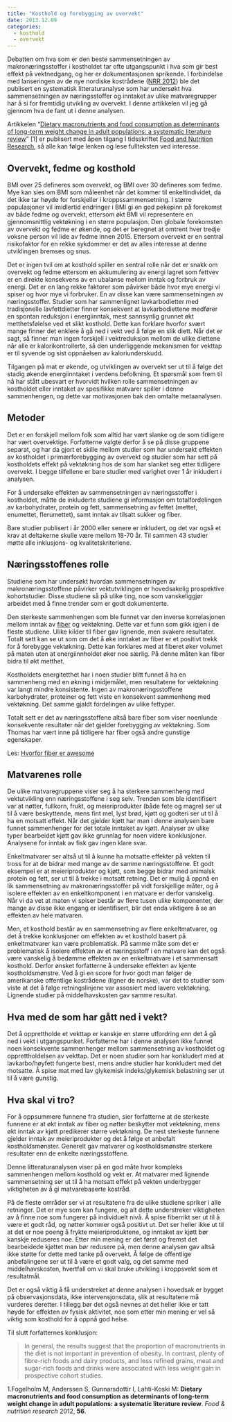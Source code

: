 ```yaml
---
title: "Kosthold og forebygging av overvekt"
date: 2013.12.09
categories:
  - kosthold
  - overvekt
---
```


Debatten om hva som er den beste sammensetningen av makronæringsstoffer i kostholdet tar ofte utgangspunkt i hva som gir best effekt på vektnedgang, og her er dokumentasjonen sprikende. I forbindelse med lanseringen av de nye nordiske kostrådene ([NRR 2012](http://www.norden.org/no/tema/nordic-nutrition-recommendation)) ble det publisert en systematisk litteraturanalyse som har undersøkt hva sammensetningen av næringsstoffer og inntaket av ulike matvaregrupper har å si for fremtidig utvikling av overvekt. I denne artikkelen vil jeg gå gjennom hva de fant ut i denne analysen.

Artikkelen “[Dietary macronutrients and food consumption as determinants of long-term weight change in adult populations: a systematic literature review](http://www.foodandnutritionresearch.net/index.php/fnr/article/view/19103)” \[1\] er publisert med åpen tilgang I tidsskriftet [Food and Nutrition Research](http://www.foodandnutritionresearch.net/), så alle kan følge lenken og lese fullteksten ved interesse.

## Overvekt, fedme og kosthold

BMI over 25 defineres som overvekt, og BMI over 30 defineres som fedme. Mye kan sies om BMI som måleenhet når det kommer til enkeltindividet, da det ikke tar høyde for forskjeller i kroppssammensetning. I større populasjoner vil imidlertid endringer i BMI gi en god pekepinn på forekomst av både fedme og overvekt, ettersom økt BMI vil representere en gjennomsnittlig vektøkning i en større populasjon. Den globale forekomsten av overvekt og fedme er økende, og det er beregnet at omtrent hver tredje voksne person vil lide av fedme innen 2015. Ettersom overvekt er en sentral risikofaktor for en rekke sykdommer er det av alles interesse at denne utviklingen bremses og snus.

Det er ingen tvil om at kosthold spiller en sentral rolle når det er snakk om overvekt og fedme ettersom en akkumulering av energi lagret som fettvev er en direkte konsekvens av en ubalanse mellom inntak og forbruk av energi. Det er en lang rekke faktorer som påvirker både hvor mye energi vi spiser og hvor mye vi forbruker. En av disse kan være sammensetningen av næringsstoffer. Studier som har sammenlignet lavkarbodietter med tradisjonelle lavfettdietter finner konsekvent at lavkarbodiettene medfører en spontan reduksjon i energiinntak, mest sannsynlig grunnet økt metthetsfølelse ved et slikt kosthold. Dette kan forklare hvorfor svært mange finner det enklere å gå ned i vekt ved å følge en slik diett. Når det er sagt, så finner man ingen forskjell i vektreduksjon mellom de ulike diettene når alle er kalorikontrollerte, så den underliggende mekanismen for vekttap er til syvende og sist oppnåelsen av kaloriunderskudd.

Tilgangen på mat er økende, og utviklingen av overvekt ser ut til å følge det stadig økende energiinntaket i verdens befolkning. Et spørsmål som frem til nå har stått ubesvart er hvorvidt hvilken rolle sammensetningen av kostholdet eller inntaket av spesifikke matvarer spiller i denne sammenhengen, og dette var motivasjonen bak den omtalte metaanalysen.

## Metoder

Det er en forskjell mellom folk som alltid har vært slanke og de som tidligere har vært overvektige. Forfatterne valgte derfor å se på disse gruppene separat, og har da gjort et skille mellom studier som har undersøkt effekten av kostholdet i primærforebygging av overvekt og studier som har sett på kostholdets effekt på vektøkning hos de som har slanket seg etter tidligere overvekt. I begge tilfellene er bare studier med varighet over 1 år inkludert i analysen.

For å undersøke effekten av sammensetningen av næringsstoffer i kostholdet, måtte de inkluderte studiene gi informasjon om totalfordelingen av karbohydrater, protein og fett, sammensetning av fettet (mettet, enumettet, flerumettet), samt inntak av tilsatt sukker og fiber.

Bare studier publisert i år 2000 eller senere er inkludert, og det var også et krav at deltakerne skulle være mellom 18-70 år. Til sammen 43 studier møtte alle inklusjons- og kvalitetskriteriene.

## Næringsstoffenes rolle

Studiene som har undersøkt hvordan sammensetningen av makronæringsstoffene påvirker vektutviklingen er hovedsakelig prospektive kohortstudier. Disse studiene så på ulike ting, noe som vanskeliggjør arbeidet med å finne trender som er godt dokumenterte.

Den sterkeste sammenhengen som ble funnet var den inverse korrelasjonen mellom inntak av [fiber](naeringsstoffer/fiber.qmd) og vektøkning. Dette var et funn som gikk igjen i de fleste studiene. Ulike kilder til fiber gav lignende, men svakere resultater. Totalt sett kan se ut som om det å øke inntaket av fiber er et positivt trekk for å forebygge vektøkning. Dette kan forklares med at fiberet øker volumet på maten uten at energiinnholdet øker noe særlig. På denne måten kan fiber bidra til økt metthet.

Kostholdets energitetthet har i noen studier blitt funnet å ha en sammenheng med en økning i midjemålet, men resultatene for vektøkning var langt mindre konsistente. Ingen av makronæringsstoffene karbohydrater, proteiner og fett viste en konsekvent sammenheng med vektøkning. Det samme gjaldt fordelingen av ulike fettyper.

Totalt sett er det av næringsstoffene altså bare fiber som viser noenlunde konsekvente resultater når det gjelder forebygging av vektøkning. Som Thomas har vært inne på tidligere har fiber også andre gunstige egenskaper.

Les: [Hvorfor fiber er awesome](brokenlink/hvorfor-fiber-er-awesome/)

## Matvarenes rolle

De ulike matvaregruppene viser seg å ha sterkere sammenheng med vektutvikling enn næringsstoffene i seg selv. Trenden som ble identifisert var at nøtter, fullkorn, frukt, og meieriprodukter (både fete og magre) ser ut til å være beskyttende, mens fint mel, lyst brød, kjøtt og godteri ser ut til å ha en motsatt effekt. Når det gjelder kjøtt har man i denne analysen bare funnet sammenhenger for det totale inntaket av kjøtt. Analyser av ulike typer bearbeidet kjøtt gav ikke grunnlag for noen videre konklusjoner. Analysene for inntak av fisk gav ingen klare svar.

Enkeltmatvarer ser altså ut til å kunne ha motsatte effekter på vekten til tross for at de bidrar med mange av de samme næringsstoffene. Et godt eksempel er at meieriprodukter og kjøtt, som begge bidrar med animalsk protein og fett, ser ut til å trekke i motsatt retning. Det er mulig å oppnå en lik sammensetning av makronæringsstoffer på vidt forskjellige måter, og å isolere effekten av en enkeltkomponent i en matvare er derfor vanskelig. Når vi da vet at maten vi spiser består av flere tusen ulike komponenter, der mange av disse ikke engang er identifisert, blir det enda viktigere å se an effekten av hele matvaren.

Men, et kosthold består av en sammensetning av flere enkeltmatvarer, og det å trekke konklusjoner om effekten av et kosthold basert på enkeltmatvarer kan være problematisk. På samme måte som det er problematisk å isolere effekten av et næringsstoff i en matvare kan det også være vanskelig å bedømme effekten av en enkeltmatvare i et sammensatt kosthold. Derfor ønsket forfatterne å undersøke effekten av kjente kostholdsmønstre. Ved å gi en score for hvor godt man følger de amerikanske offentlige kostrådene (ligner de norske), var det to studier som viste at det å følge retningslinjene var assosiert med lavere vektøkning. Lignende studier på middelhavskosten gav samme resultat.

## Hva med de som har gått ned i vekt?

Det å opprettholde et vekttap er kanskje en større utfordring enn det å gå ned i vekt i utgangspunket. Forfatterne har i denne analysen ikke funnet noen konsekvente sammenhenger mellom sammensetning av kostholdet og opprettholdelsen av vekttap. Det er noen studier som har konkludert med at lavkarbo/høyfett fungerte best, mens andre studier har konkludert med det motsatte. Å spise mat med lav glykemisk indeks/glykemisk belastning ser ut til å være gunstig.

## Hva skal vi tro?

For å oppsummere funnene fra studien, sier forfatterne at de sterkeste funnene er at økt inntak av fiber og nøtter beskytter mot vektøkning, mens økt inntak av kjøtt predikerer større vektøkning. De nest sterkeste funnene gjelder inntak av meieriprodukter og det å følge et anbefalt kostholdsmønster. Generelt gav matvarer og kostholdsmønstre sterkere resultater enn de enkelte næringsstoffene.

Denne litteraturanalysen viser på en god måte hvor kompleks sammenhengen mellom kosthold og vekt er. At matvarer med lignende sammensetning ser ut til å ha motsatt effekt på vekten underbygger viktigheten av å gi matvarebaserte kostråd.

På de fleste områder ser vi at resultatene fra de ulike studiene spriker i alle retninger. Det er mye som kan fungere, og alt dette understreker viktigheten av å finne noe som fungerer på individuelt nivå. Å spise fiberrikt ser ut til å være et godt råd, og nøtter kommer også positivt ut. Det ser heller ikke ut til at det er noe poeng å frykte meieriproduktene, og inntaket av kjøtt bør kanskje reduseres noe. Etter min mening er det først og fremst det bearbeidede kjøttet man bør redusere på, men denne analysen gav altså ikke støtte for dette med tanke på overvekt. Å følge de offentlige anbefalingene ser ut til å være et godt valg, og det samme med middelhavskosten, hvertfall om vi skal bruke utvikling i kroppsvekt som et resultatmål.

Det er også viktig å få understreket at denne analysen i hovedsak er bygget på observasjonsdata, ikke intervensjonsdata, slik at resultatene må vurderes deretter. I tillegg bør det også nevnes at det heller ikke er tatt høyde for effekten av fysisk aktivitet, noe som etter min mening er vel så viktig som kosthold for å oppnå god helse.

Til slutt forfatternes konklusjon:

> In general, the results suggest that the proportion of macronutrients in the diet is not important in prevention of obesity. In contrast, plenty of fibre-rich foods and dairy products, and less refined grains, meat and sugar-rich foods and drinks were associated with less weight gain in prospective cohort studies.

1.Fogelholm M, Anderssen S, Gunnarsdottir I, Lahti-Koski M: **Dietary macronutrients and food consumption as determinants of long-term weight change in adult populations: a systematic literature review**. *Food & nutrition research* 2012, **56**.
